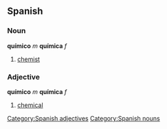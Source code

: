 == Spanish == 
=== Noun === 
'''químico''' ''m'' '''química''' ''f''
# [[chemist]] 

=== Adjective === 
'''químico''' ''m'' '''química''' ''f'' 
# [[chemical]] 
[[Category:Spanish adjectives]]
[[Category:Spanish nouns]]